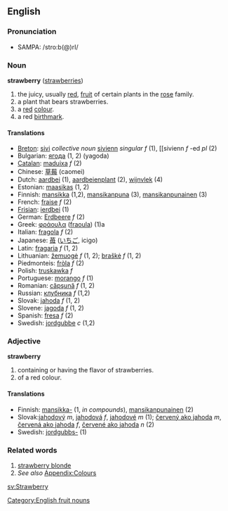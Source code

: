 ==English==
===Pronunciation===
*SAMPA: /stro:b(@)rI/
===Noun===
'''strawberry''' ([[strawberries]])

#the juicy, usually [[red]], [[fruit]] of certain plants in the [[rose]] family.
#a plant that bears strawberries.
#a [[red]] [[color|colour]].
#a red [[birthmark]].

====Translations====
*[[Breton]]: [[sivi]] ''collective noun'' [[sivienn]] ''singular f'' (1), [[sivienn ''f'' -ed ''pl'' (2)
*Bulgarian: [[ягода]] (1, 2) (yagoda)
*[[Catalan]]: [[maduixa]] ''f'' (2)
*Chinese: [[草莓]] (caomei)
*Dutch: [[aardbei]] (1), [[aardbeienplant]] (2), [[wijnvlek]] (4)
*Estonian: [[maasikas#Estonian|maasikas]] (1, 2)
*Finnish: [[mansikka]] (1,2), [[mansikanpuna]] (3), [[mansikanpunainen]] (3)
*French: [[fraise]] ''f'' (2)
*[[Frisian]]: [[ierdbei]] (1)
*German: [[Erdbeere]] ''f'' (2)
*Greek: [[φράουλα]] ([[fraoula]]) (1)a
*Italian: [[fragola]] ''f'' (2)
*Japanese: [[苺]] ([[いちご]], icigo)
*Latin: [[fragaria]] ''f'' (1, 2)
*Lithuanian: [[žemuogė]] ''f'' (1, 2); [[braškė]] ''f'' (1, 2)
*Piedmonteis: [[fròla]] ''f'' (2)
*Polish: [[truskawka]] ''f''
*Portuguese: [[morango]] ''f'' (1)
*Romanian: [[căpşună]] ''f'' (1, 2)
*Russian: [[клубника]] ''f'' (1,2)
*Slovak: [[jahoda]] ''f'' (1, 2)
*Slovene: [[jagoda]] ''f'' (1, 2)
*Spanish: [[fresa]] ''f'' (2)
*Swedish: [[jordgubbe]] ''c'' (1,2)

===Adjective===
'''strawberry'''

#containing or having the flavor of strawberries.
#of a red colour.

====Translations====
*Finnish: [[mansikka|mansikka-]] (1, ''in compounds''), [[mansikanpunainen]] (2)
*Slovak:[[jahodový]] ''m'', [[jahodová]] ''f'', [[jahodové]] ''m'' (1); [[červený ako jahoda]] ''m'', [[červená ako jahoda]] ''f'', [[červené ako jahoda]] ''n'' (2)
*Swedish: [[jordgubbs-]] (1)

===Related words===
#[[strawberry blonde]]
#''See also'' [[Wiktionary_Appendix:Colours|Appendix:Colours]]

[[Category:English fruit nouns]]
[[sv:Strawberry]]